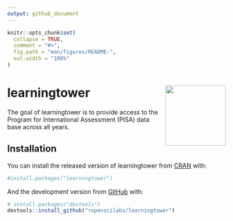 ```yaml
---
output: github_document
---
```


<!-- README.md is generated from README.Rmd. Please edit that file -->

```r
knitr::opts_chunk$set(
  collapse = TRUE,
  comment = "#>",
  fig.path = "man/figures/README-",
  out.width = "100%"
)
```
# learningtower <img src='man/figures/logo.png' align="right" height="139" />

<!-- badges: start -->
<!-- badges: end -->


The goal of learningtower is to provide access to the Program for International Assessment (PISA) data base across all years.

## Installation

You can install the released version of learningtower from [CRAN](https://CRAN.R-project.org) with:

``` r
#install.packages("learningtower")
```

And the development version from [GitHub](https://github.com/) with:

``` r
# install.packages("devtools")
devtools::install_github("ropenscilabs/learningtower")
```
